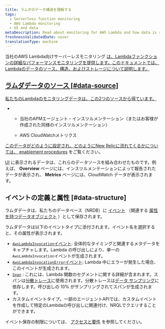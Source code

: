 ```yaml
---
title: ラムダのデータ構造を理解する
tags:
  - Serverless function monitoring
  - AWS Lambda monitoring
  - UI and data
metaDescription: Read about monitoring for AWS Lambda and how data is structured and stored.
freshnessValidatedDate: never
translationType: machine
---
```


当社のAWS Lambda向けサーバーレスモニタリング [は、Lambdaファンクションの詳細なパフォーマンスモニタリングを提供します。このドキュメントでは、Lambdaのデータのソース、構造、およびストレージについて説明します。](/docs/introduction-new-relic-monitoring-aws-lambda)

## [ラムダデータのソース [#data-source]](/docs/introduction-new-relic-monitoring-aws-lambda)

[私たちのLambdaのモニタリングデータは、この2つのソースから得ています。](/docs/introduction-new-relic-monitoring-aws-lambda)

* * 当社のAPMエージェント・インスツルメンテーション（またはお客様が作成された同様のインスツルメンテーション）

  * AWS CloudWatchメトリクス

[このデータがどのように設定され、どのようにNew Relicに流れてくるかについては、 ](/docs/introduction-new-relic-monitoring-aws-lambda)[enablement procedures](/docs/install-enable-new-relics-monitoring-aws-lambda) をご覧ください。

[UI](/docs/lambda-monitoring-ui) に表示されるデータは、これらのデータソースを組み合わせたものです。例えば、 **Overview** ページには、インスツルメンテーションによって報告されたデータが表示され、 **Metrics** ページには、CloudWatch データが表示されます。

## イベントの定義と属性 [#data-structure]

ラムダデータは、私たちのデータベース（NRDB）に [イベント](/docs/using-new-relic/welcome-new-relic/getting-started/glossary#event) （関連する [属性を持つデータオブジェクト](/docs/using-new-relic/welcome-new-relic/getting-started/glossary#attribute) ）として保存されます。

ラムダデータは以下のイベントタイプに添付されます。イベント名を選択すると、その属性が表示されます。

* [`AwsLambdaInvocation`イベント](/attribute-dictionary/?event=AwsLambdaInvocation): 全体的なタイミングと関連するメタデータをキャプチャします。Lambda の呼び出しにより、単一の`AwsLambdaInvocation`イベントが生成されます。
* [`AwsLambdaInvocationError`イベント](/attribute-dictionary/?event=AwsLambdaInvocationError): Lambda 中にエラーが発生した場合、このイベントが生成されます。
* [`Span`](/attribute-dictionary/?event=Span) : これには、Lambda 関数のセグメントに関する詳細が含まれます。スパンは[分散トレース](/docs/apm/distributed-tracing/getting-started/introduction-distributed-tracing)に使用されます。分散トレースは[データ サンプリング](/docs/apm/distributed-tracing/getting-started/how-new-relic-distributed-tracing-works#sampling)に依存します。呼び出しの 10% がサンプリングされてスパンが生成されます。
* カスタムイベントタイプ。一部のエージェントAPIでは、カスタムイベントを作成して特定のLambdaの呼び出しに関連付け、NRQLでクエリすることができます。

イベント保存の制限については、 [アクセスと要件](/docs/introduction-new-relic-monitoring-aws-lambda#requirements) を参照してください。